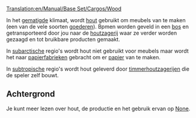 [[Translation:en/Manual/Base Set/Cargos/Wood]]

{{nl/Manual/Base Set/Cargos/Vracht|name=Hout
|image=en/Manual/Base Set/Cargos/Wood.png
|geproduceerd=[[nl/Manual/Base Set/Industries/Bos|Bos]] (sjabloon, subarctisch), <br/>[[nl/Manual/Base Set/Industries/Timmerhoutzagerij|Timmerhoutzagerij]] (tropisch)
|geaccepteerd=[[nl/Manual/Base Set/Industries/Houtzagerij|Houtzagerij]] (sjabloon), <br/>[[nl/Manual/Base Set/Industries/Papierfabriek|Papierfabriek]] (subarctisch), <br>[[nl/Manual/Base Set/Industries/Fabriek|Fabriek]] (tropisch)
}}

In het [[nl/Manual/Klimaat#gematigd|gematigde]] klimaat, wordt [[nl/Manual/Base Set/Cargos/Hout|hout]] gebruikt om meubels van te maken (een van de vele soorten [[nl/Manual/Base Set/Cargos/Goederen|goederen]]). Bpmen worden geveld in een [[nl/Manual/Base Set/Industries/Bos|bos]] en getransporteerd door jou naar de [[nl/Manual/Base Set/Industries/Houtzagerij|houtzagerij]] waar ze verder worden gezaagd en tot bruikbare producten gemaakt.

In [[nl/Manual/Klimaat#subarctisch|subarctische]] regio's wordt hout niet gebruikt voor meubels maar wordt het naar [[nl/Manual/Base Set/Industries/Papierfabriek|papierfabrieken]] gebracht om er [[nl/Manual/Base Set/Cargos/Papier|papier]] van te maken.

In [[nl/Manual/Klimaat#subtropisch|subtropische]] regio's wordt hout geleverd door [[nl/Manual/Base Set/Industries/Timmerhoutzagerij|timmerhoutzagerijen]] die de speler zelf bouwt.

==Achtergrond==
Je kunt meer lezen over hout, de productie en het gebruik ervan op [https://www.wikipedia.org/wiki/Lumber None].